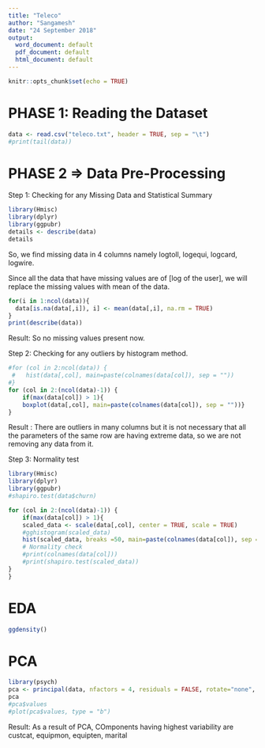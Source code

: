 ```yaml
---
title: "Teleco"
author: "Sangamesh"
date: "24 September 2018"
output:
  word_document: default
  pdf_document: default
  html_document: default
---
```


```r
knitr::opts_chunk$set(echo = TRUE)
```

# PHASE 1: Reading the Dataset
```r

data <- read.csv("teleco.txt", header = TRUE, sep = "\t")
#print(tail(data))
```

# PHASE 2 => Data Pre-Processing

Step 1: Checking for any Missing Data and Statistical Summary
```r
library(Hmisc)
library(dplyr)
library(ggpubr)
details <- describe(data) 
details
```

So, we find missing data in 4 columns namely logtoll, logequi, logcard, logwire.

Since all the data that have missing values are of [log of the user], we will replace the missing values with mean of the data.

```r
for(i in 1:ncol(data)){
  data[is.na(data[,i]), i] <- mean(data[,i], na.rm = TRUE)
}
print(describe(data))
```
Result: So no missing values present now.

Step 2: Checking for any outliers by histogram method.
```r
#for (col in 2:ncol(data)) {
 #   hist(data[,col], main=paste(colnames(data[col]), sep = ""))
#}
for (col in 2:(ncol(data)-1)) {
    if(max(data[col]) > 1){
    boxplot(data[,col], main=paste(colnames(data[col]), sep = ""))}
}
```

Result : There are outliers in many columns but it is not necessary that all the parameters of the same row are having extreme data, so we are not removing any data from it.

Step 3: Normality test
```r
library(Hmisc)
library(dplyr)
library(ggpubr)
#shapiro.test(data$churn)
```
```r

for (col in 2:(ncol(data)-1)) {
    if(max(data[col]) > 1){
    scaled_data <- scale(data[,col], center = TRUE, scale = TRUE)
    #gghistogram(scaled_data)
    hist(scaled_data, breaks =50, main=paste(colnames(data[col]), sep = ""))
    # Normality check
    #print(colnames(data[col]))
    #print(shapiro.test(scaled_data))
}
}
```

# EDA
```r
ggdensity()
```
# PCA 
```r
library(psych)
pca <- principal(data, nfactors = 4, residuals = FALSE, rotate="none", scores=TRUE)
pca
#pca$values
#plot(pca$values, type = "b")
```

Result: As a result of PCA,
COmponents having highest variability are custcat, equipmon, equipten, marital